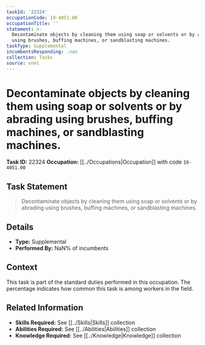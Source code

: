 ```yaml
---
taskId: '22324'
occupationCode: 19-4051.00
occupationTitle: ''
statement: >-
  Decontaminate objects by cleaning them using soap or solvents or by abrading
  using brushes, buffing machines, or sandblasting machines.
taskType: Supplemental
incumbentsResponding: .nan
collection: Tasks
source: onet
---
```

# Decontaminate objects by cleaning them using soap or solvents or by abrading using brushes, buffing machines, or sandblasting machines.

**Task ID:** 22324
**Occupation:** [[../Occupations|Occupation]] with code `19-4051.00`

## Task Statement

> Decontaminate objects by cleaning them using soap or solvents or by abrading using brushes, buffing machines, or sandblasting machines.

## Details

- **Type:** Supplemental
- **Performed By:** NaN% of incumbents

## Context

This task is part of the standard duties performed in this occupation. The percentage indicates how common this task is among workers in the field.

## Related Information

- **Skills Required:** See [[../Skills|Skills]] collection
- **Abilities Required:** See [[../Abilities|Abilities]] collection
- **Knowledge Required:** See [[../Knowledge|Knowledge]] collection
